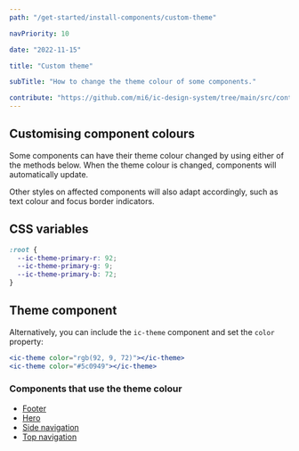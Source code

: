 ```yaml
---
path: "/get-started/install-components/custom-theme"

navPriority: 10

date: "2022-11-15"

title: "Custom theme"

subTitle: "How to change the theme colour of some components."

contribute: "https://github.com/mi6/ic-design-system/tree/main/src/content/structured/get-started/custom-theme.mdx"
---
```


## Customising component colours

Some components can have their theme colour changed by using either of the methods below. When the theme colour is changed, components will automatically update.

Other styles on affected components will also adapt accordingly, such as text colour and focus border indicators.

## CSS variables

```css
:root {
  --ic-theme-primary-r: 92;
  --ic-theme-primary-g: 9;
  --ic-theme-primary-b: 72;
}
```

## Theme component

Alternatively, you can include the `ic-theme` component and set the `color` property:

```jsx
<ic-theme color="rgb(92, 9, 72)"></ic-theme>
<ic-theme color="#5c0949"></ic-theme>
```

### Components that use the theme colour

- [Footer](/components/footer)
- [Hero](/components/hero)
- [Side navigation](/components/side-navigation)
- [Top navigation](/components/top-navigation)

